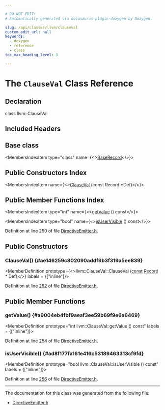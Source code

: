 ```yaml
---

# DO NOT EDIT!
# Automatically generated via docusaurus-plugin-doxygen by Doxygen.

slug: /api/classes/llvm/clauseval
custom_edit_url: null
keywords:
  - doxygen
  - reference
  - class
toc_max_heading_level: 3

---
```





# The `ClauseVal` Class Reference

<DoxygenPage pluginConfig={pluginConfig}>



## Declaration

<CodeBlock>class llvm::ClauseVal</CodeBlock>

## Included Headers

<IncludesList>
<IncludesListItem
  filePath="llvm/TableGen/DirectiveEmitter.h"
  permalink="/docs/api/files/include/include/llvm/include/llvm/tablegen/directiveemitter-h"
  isLocal="true" />
</IncludesList>

## Base class

<MembersIndex>

<MembersIndexItem
  type="class"
  name={<><a href="/docs/api/classes/llvm/baserecord">BaseRecord</a></>}>
</MembersIndexItem>

</MembersIndex>

## Public Constructors Index

<MembersIndex>

<MembersIndexItem
  name={<><a href="#ae146259c802090addf9b3f319a5ee839">ClauseVal</a> (const Record &#42;Def)</>}>
</MembersIndexItem>

</MembersIndex>

## Public Member Functions Index

<MembersIndex>

<MembersIndexItem
  type="int"
  name={<><a href="#a9004eb4fbf9aeaf3ee59b69f9e6a6469">getValue</a> () const</>}>
</MembersIndexItem>

<MembersIndexItem
  type="bool"
  name={<><a href="#ad8f177fa161e416c53189463313cf9fd">isUserVisible</a> () const</>}>
</MembersIndexItem>

</MembersIndex>


Definition at line 250 of file <a href="/docs/api/files/include/include/llvm/include/llvm/tablegen/directiveemitter-h">DirectiveEmitter.h</a>.

<SectionDefinition>

## Public Constructors

### ClauseVal() {#ae146259c802090addf9b3f319a5ee839}

<MemberDefinition
  prototype={<>llvm::ClauseVal::ClauseVal (<a href="/docs/api/files/lib/lib/target/lib/target/aarch64/aarch64promoteconstant-cpp/#a90f8350fecae261c25be85d38b451bff">const</a> <a href="/docs/api/classes/llvm/record">Record</a> &#42; Def)</>}
  labels = {["inline"]}>

Definition at line <a href="/docs/api/files/include/include/llvm/include/llvm/tablegen/directiveemitter-h/#l00252">252</a> of file <a href="/docs/api/files/include/include/llvm/include/llvm/tablegen/directiveemitter-h">DirectiveEmitter.h</a>.
</MemberDefinition>

</SectionDefinition>

<SectionDefinition>

## Public Member Functions

### getValue() {#a9004eb4fbf9aeaf3ee59b69f9e6a6469}

<MemberDefinition
  prototype="int llvm::ClauseVal::getValue () const"
  labels = {["inline"]}>

Definition at line <a href="/docs/api/files/include/include/llvm/include/llvm/tablegen/directiveemitter-h/#l00254">254</a> of file <a href="/docs/api/files/include/include/llvm/include/llvm/tablegen/directiveemitter-h">DirectiveEmitter.h</a>.
</MemberDefinition>

### isUserVisible() {#ad8f177fa161e416c53189463313cf9fd}

<MemberDefinition
  prototype="bool llvm::ClauseVal::isUserVisible () const"
  labels = {["inline"]}>

Definition at line <a href="/docs/api/files/include/include/llvm/include/llvm/tablegen/directiveemitter-h/#l00256">256</a> of file <a href="/docs/api/files/include/include/llvm/include/llvm/tablegen/directiveemitter-h">DirectiveEmitter.h</a>.
</MemberDefinition>

</SectionDefinition>

<hr/>

The documentation for this class was generated from the following file:

<ul>
<li><a href="/docs/api/files/include/include/llvm/include/llvm/tablegen/directiveemitter-h">DirectiveEmitter.h</a></li>
</ul>

</DoxygenPage>
